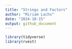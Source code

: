 ```yaml
---
title: "Strings and Factors"
author: "Miriam Lachs"
date: "2024-10-15"
output: github_document
---
```


```r
library(tidyverse)
library(rvest)
```
